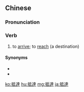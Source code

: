 {{also|抵达}}
==Chinese==
{{zh-forms|s=抵达}}

===Pronunciation===
{{zh-pron
|m=dǐdá
|c=dai2 daat6
|cat=v
}}

===Verb===
{{zh-verb}}

# to [[arrive]]; to [[reach]] (a destination)

====Synonyms====
* {{zh-l|到達}}
* {{zh-l|來到}}

[[ko:抵達]]
[[hu:抵達]]
[[mg:抵達]]
[[ja:抵達]]